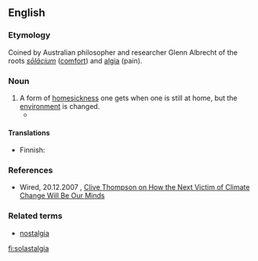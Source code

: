 ==English==

===Etymology===
Coined by Australian philosopher and researcher Glenn Albrecht of the roots {{etyl|la|en}} ''[[solacium|sōlācium]]'' ([[solace|comfort]]) and {{etyl|grc|en}} [[-algia|algia]] (pain).

===Noun===
{{en-noun|-}}

# A form of [[homesick]]ness one gets when one is still at home, but the [[environment]] is changed.
#* {{quote-book|title=The Villa at the Edge of the Empire |author=Fiona Farrell |year=2015 |page=342 |ISBN=9781775537519 |passage=Part of what I feel in this city is '''solastalgia''', not so much for buildings as for the routines I established around those buildings: the walk to visit friends in the CBD, the stroll to the cinema. }}

====Translations====
{{trans-top|form of homesickness}}
* Finnish: {{t+|fi|solastalgia}}
{{trans-mid}}
{{trans-bottom}}

===References===
* Wired, 20.12.2007 , [https://archive.is/20130630162026/www.wired.com/techbiz/people/magazine/16-01/st_thompson/ Clive Thompson on How the Next Victim of Climate Change Will Be Our Minds]

===Related terms===
* [[nostalgia]]

[[fi:solastalgia]]